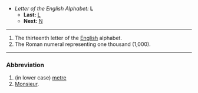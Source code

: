 *''Letter of the English Alphabet:'' '''L'''
**'''Last:''' [[L]]
**'''Next:''' [[N]]

----

#The thirteenth letter of the [[English]] alphabet.
#The Roman numeral representing one thousand (1,000).
----
===Abbreviation===
# (in lower case) [[metre]]
# [[Monsieur]].